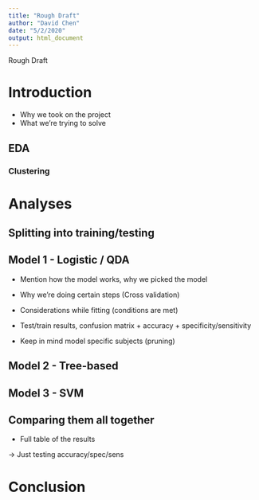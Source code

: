 ```yaml
---
title: "Rough Draft"
author: "David Chen"
date: "5/2/2020"
output: html_document
---
```


Rough Draft




# Introduction

+ Why we took on the project
+ What we're trying to solve 



## EDA 





### Clustering



# Analyses

## Splitting into training/testing


## Model 1 - Logistic / QDA

+ Mention how the model works, why we picked the model

+ Why we're doing certain steps (Cross validation)

+ Considerations while fitting (conditions are met)

+ Test/train results, confusion matrix + accuracy + specificity/sensitivity


+ Keep in mind model specific subjects (pruning)


## Model 2 - Tree-based




## Model 3 - SVM




## Comparing them all together

+ Full table of the results

-> Just testing accuracy/spec/sens 


# Conclusion 
















